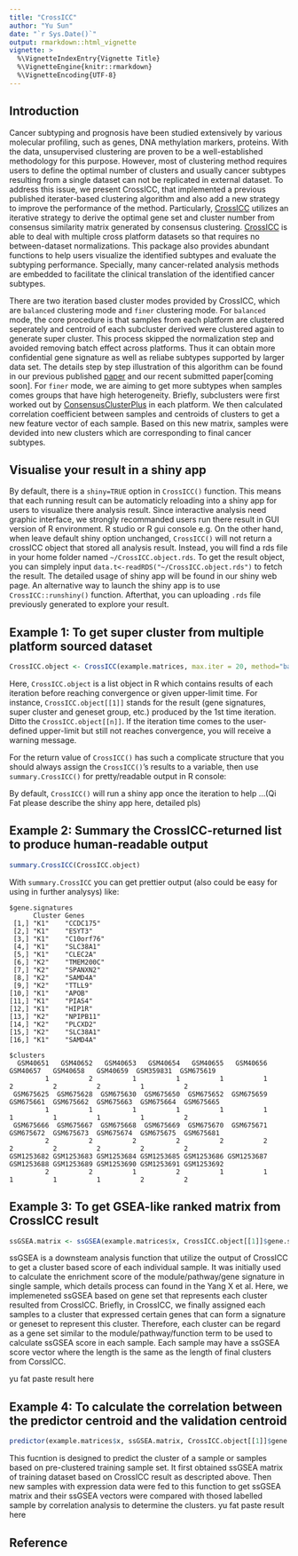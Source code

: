 ```yaml
---
title: "CrossICC"
author: "Yu Sun"
date: "`r Sys.Date()`"
output: rmarkdown::html_vignette
vignette: >
  %\VignetteIndexEntry{Vignette Title}
  %\VignetteEngine{knitr::rmarkdown}
  %\VignetteEncoding{UTF-8}
---
```


## Introduction

Cancer subtyping and prognosis have been studied extensively by various molecular profiling, such as genes, DNA methylation markers, proteins. With the data, unsupervised clustering are proven to be a well-established methodology for this purpose. However, most of clustering method requires users to define the optimal number of clusters and usually cancer subtypes resulting from a single dataset can not be replicated in external dataset. To address this issue, we present CrossICC, that implemented a previous published iterater-based clustering algorithm and also add a new strategy to improve the performance of the method. Particularly, [CrossICC](https://github.com/bioinformatist/CrossICC) utilizes an iterative strategy to derive the optimal gene set and cluster number from consensus similarity matrix generated by consensus clustering. [CrossICC](https://github.com/bioinformatist/CrossICC) is able to deal with multiple cross platform datasets so that requires no between-dataset normalizations. This package also provides abundant functions to help users visualize the identified subtypes and evaluate the subtyping performance. Specially, many cancer-related analysis methods are embedded to facilitate the clinical translation of the identified cancer subtypes.

There are two iteration based cluster modes provided by CrossICC, which are `balanced` clustering mode and `finer` clustering mode. For `balanced` mode, the core procedure is that samples from each platform are clustered seperately and  centroid of each subcluster derived were clustered again to generate super cluster. This process skipped the normalization step and avoided removing batch effect across platforms. Thus it can obtain more confidential gene signature as well as reliabe subtypes supported by larger data set. The details step by step illustration of this algorithm can be found in our previous published [paper](http://clincancerres.aacrjournals.org/content/early/2014/12/09/1078-0432.ccr-14-2481) and  our recent submitted paper[coming soon]. 
For `finer` mode, we are aiming to get more subtypes when samples comes groups that have high heterogeneity. Briefly, subclusters were first worked out by [ConsensusClusterPlus](https://bioconductor.org/packages/release/bioc/html/ConsensusClusterPlus.html) in each platform. We then calculated correlation coefficient between samples and centroids of clusters to get a new feature vector of each sample. Based on this new matrix, samples were devided into new clusters which are corresponding to final cancer subtypes.\


## Visualise your result in a shiny app 

By default, there is a `shiny=TRUE` option in `CrossICC()` function. This means that each running result can be automaticly reloading into a shiny app for users to visualize there analysis result. Since interactive analysis need graphic interface, we strongly recommanded users run there result in GUI version of R environment. R studio or R gui console e.g. On the other hand, when leave default shiny option unchanged, `CrossICC()` will not return a crossICC object that stored all analysis result. Instead, you will find a rds file in your home folder named `~/CrossICC.object.rds`. To get the result object, you can simplely input `data.t<-readRDS("~/CrossICC.object.rds")` to fetch the result. The detailed usage of shiny app will be found in our shiny web page. An alternative way to launch the shiny app is to use `CrossICC::runshiny()` function. Afterthat, you can uploading `.rds` file previously generated to explore your result. 

## Example 1: To get super cluster from multiple platform sourced dataset

```r
CrossICC.object <- CrossICC(example.matrices, max.iter = 20, method="balanced")
```

Here, `CrossICC.object` is a list object in R which contains results of each iteration before reaching convergence or given upper-limit time. For instance, `CrossICC.object[[1]]` stands for the result (gene signatures, super cluster and geneset group, etc.) produced by the 1st time iteration. Ditto the `CrossICC.object[[n]]`. If the iteration time comes to the user-defined upper-limit but still not reaches convergence, you will receive a warning message.

For the return value of `CrossICC()` has such a complicate structure that you should always assign the `CrossICC()`'s results to a variable, then use `summary.CrossICC()` for pretty/readable output in R console: 

By default, `CrossICC()` will run a shiny app once the iteration to help ...(Qi Fat please describe the shiny app here, detailed pls)

 
## Example 2: Summary the CrossICC-returned list to produce human-readable output

```r
summary.CrossICC(CrossICC.object)
```

With `summary.CrossICC` you can get prettier output (also could be easy for using in further analysys) like:

```pre
$gene.signatures
      Cluster Genes     
 [1,] "K1"    "CCDC175" 
 [2,] "K1"    "ESYT3"   
 [3,] "K1"    "C10orf76"
 [4,] "K1"    "SLC38A1" 
 [5,] "K1"    "CLEC2A"  
 [6,] "K2"    "TMEM200C"
 [7,] "K2"    "SPANXN2" 
 [8,] "K2"    "SAMD4A"  
 [9,] "K2"    "TTLL9"   
[10,] "K1"    "APOB"    
[11,] "K1"    "PIAS4"   
[12,] "K1"    "HIP1R"   
[13,] "K2"    "NPIPB11" 
[14,] "K2"    "PLCXD2"  
[15,] "K2"    "SLC38A1" 
[16,] "K1"    "SAMD4A"  

$clusters
  GSM40651   GSM40652   GSM40653   GSM40654   GSM40655   GSM40656   GSM40657   GSM40658   GSM40659  GSM359831  GSM675619 
         1          2          1          1          1          1          2          2          2          1          2 
 GSM675625  GSM675628  GSM675630  GSM675650  GSM675652  GSM675659  GSM675661  GSM675662  GSM675663  GSM675664  GSM675665 
         1          1          1          1          1          1          1          1          1          1          2 
 GSM675666  GSM675667  GSM675668  GSM675669  GSM675670  GSM675671  GSM675672  GSM675673  GSM675674  GSM675675  GSM675681 
         2          2          2          2          2          2          2          2          2          2          2 
GSM1253682 GSM1253683 GSM1253684 GSM1253685 GSM1253686 GSM1253687 GSM1253688 GSM1253689 GSM1253690 GSM1253691 GSM1253692 
         2          2          1          2          1          1          1          1          1          2          2  
```

## Example 3: To get GSEA-like ranked matrix from CrossICC result

```r
ssGSEA.matrix <- ssGSEA(example.matrices$x, CrossICC.object[[1]]$gene.signature, CrossICC.object[[1]]$unioned.genesets)
```
ssGSEA is a downsteam analysis function that utilize the output of CrossICC to get a cluster based score of each individual sample.  It was initially used to calculate the enrichment score of the module/pathway/gene signature in single sample, which details process can found in the Yang X et al. Here, we implemeneted ssGSEA based on gene set that represents each cluster resulted from CrossICC. Briefly, in CrossICC, we finally assigned each samples to a cluster that expressed certain genes that can form a signature or geneset to represent this cluster. Therefore, each cluster can be regard as a gene set similar to the module/pathway/function term to be used to calculate ssGSEA score in each sample. Each sample may have a ssGSEA score vector where the length is the same as the length of final clusters from CorssICC. 


yu fat paste result here

## Example 4: To calculate the correlation between the predictor centroid and the validation centroid

```r
predictor(example.matrices$x, ssGSEA.matrix, CrossICC.object[[1]]$gene.signature, CrossICC.object[[1]]$unioned.genesets)
```

This fucntion is designed to predict the cluster of a sample or samples based on pre-clustered training sample set. It first obtained ssGSEA matrix of training dataset based on CrossICC result as descripted above. Then new samples with expression data were fed to this function to get ssGSEA matrix and their ssGSEA vectors were compared with thosed labelled sample by correlation analysis to determine the clusters. 
yu fat paste result here


## Reference





